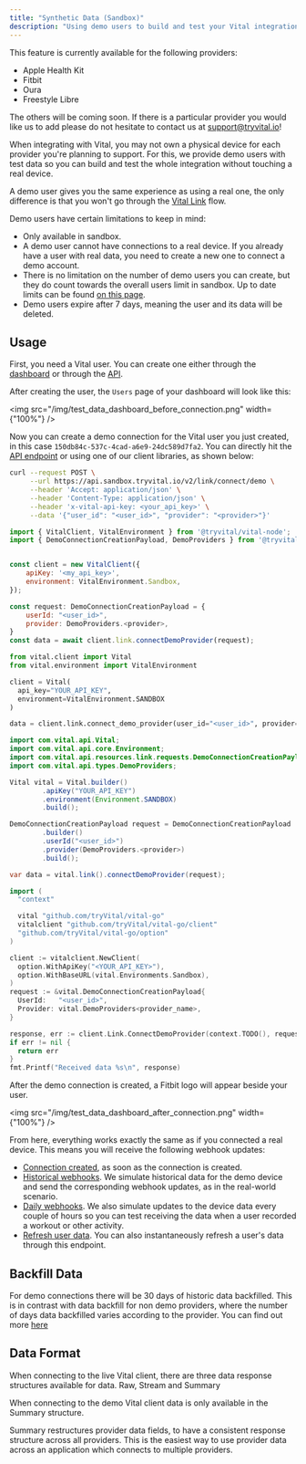 ```yaml
---
title: "Synthetic Data (Sandbox)"
description: "Using demo users to build and test your Vital integration"
---
```


<Note>
This feature is currently available for the following providers:

- Apple Health Kit
- Fitbit
- Oura
- Freestyle Libre

The others will be coming soon. If there is a particular provider you would like us to add
please do not hesitate to contact us at support@tryvital.io!

</Note>

When integrating with Vital, you may not own a physical device for each provider you're planning to support. For this, we provide demo users with test data so you can build and test the whole integration without touching a real device.

A demo user gives you the same experience as using a real one, the only difference is that you won't go through the [Vital Link](/wearables/vital-link/introduction) flow.

<Warning>

Demo users have certain limitations to keep in mind:

- Only available in sandbox.
- A demo user cannot have connections to a real device. If you already have a user with real data, you need to create a new one to connect a demo account.
- There is no limitation on the number of demo users you can create, but they do count towards the overall users limit in sandbox. Up to date limits can be found [on this page](/home/environments).
- Demo users expire after 7 days, meaning the user and its data will be deleted.

</Warning>

## Usage

First, you need a Vital user. You can create one either through the [dashboard](https://app.tryvital.io) or through the [API](/api-reference/user/create-user).

After creating the user, the `Users` page of your dashboard will look like this:

<img src="/img/test_data_dashboard_before_connection.png" width={"100%"} />

Now you can create a demo connection for the Vital user you just created, in this case `150db84c-537c-4cad-a6e9-24dc589d7fa2`. You can directly hit the [API endpoint](/api-reference/link/link-demo-provider) or using one of our client libraries, as shown below:

<CodeGroup>

```bash Creating a demo connection
curl --request POST \
     --url https://api.sandbox.tryvital.io/v2/link/connect/demo \
     --header 'Accept: application/json' \
     --header 'Content-Type: application/json' \
     --header 'x-vital-api-key: <your_api_key>' \
     --data '{"user_id": "<user_id>", "provider": "<provider>"}'
```

```javascript Node
import { VitalClient, VitalEnvironment } from '@tryvital/vital-node';
import { DemoConnectionCreationPayload, DemoProviders } from '@tryvital/vital-node/api';


const client = new VitalClient({
    apiKey: '<my_api_key>',
    environment: VitalEnvironment.Sandbox,
});

const request: DemoConnectionCreationPayload = {
    userId: "<user_id>",
    provider: DemoProviders.<provider>,
}
const data = await client.link.connectDemoProvider(request);
```

```python Python
from vital.client import Vital
from vital.environment import VitalEnvironment

client = Vital(
  api_key="YOUR_API_KEY",
  environment=VitalEnvironment.SANDBOX
)

data = client.link.connect_demo_provider(user_id="<user_id>", provider=DemoProviders.<provider>)
```

```java Java
import com.vital.api.Vital;
import com.vital.api.core.Environment;
import com.vital.api.resources.link.requests.DemoConnectionCreationPayload;
import com.vital.api.types.DemoProviders;

Vital vital = Vital.builder()
        .apiKey("YOUR_API_KEY")
        .environment(Environment.SANDBOX)
        .build();

DemoConnectionCreationPayload request = DemoConnectionCreationPayload
        .builder()
        .userId("<user_id>")
        .provider(DemoProviders.<provider>)
        .build();

var data = vital.link().connectDemoProvider(request);
```

```go Go
import (
  "context"

  vital "github.com/tryVital/vital-go"
  vitalclient "github.com/tryVital/vital-go/client"
  "github.com/tryVital/vital-go/option"
)

client := vitalclient.NewClient(
  option.WithApiKey("<YOUR_API_KEY>"),
  option.WithBaseURL(vital.Environments.Sandbox),
)
request := &vital.DemoConnectionCreationPayload{
  UserId:   "<user_id>",
  Provider: vital.DemoProviders<provider_name>,
}

response, err := client.Link.ConnectDemoProvider(context.TODO(), request)
if err != nil {
  return err
}
fmt.Printf("Received data %s\n", response)
```

</CodeGroup>

After the demo connection is created, a Fitbit logo will appear beside your user.

<img src="/img/test_data_dashboard_after_connection.png" width={"100%"} />

From here, everything works exactly the same as if you connected a real device. This means you will receive the following webhook updates:

- [Connection created](/webhooks/data_flow#connection-created), as soon as the connection is created.
- [Historical webhooks](/webhooks/data_flow#historical-data-flow). We simulate historical data for the demo device and send the corresponding webhook updates, as in the real-world scenario.
- [Daily webhooks](/webhooks/data_flow#daily-data-flow). We also simulate updates to the device data every couple of hours so you can test receiving the data when a user recorded a workout or other activity.
- [Refresh user data](/api-reference/user/refresh-user-data). You can also instantaneously refresh a user's data through this endpoint.

## Backfill Data

For demo connections there will be 30 days of historic data backfilled. This is in contrast with data backfill for non demo providers,
where the number of days data backfilled varies according to the provider. You can find out more [here](/wearables/providers/introduction#historical-days-retrieved)

## Data Format

When connecting to the live Vital client, there are three data response structures available for data.
Raw, Stream and Summary

When connecting to the demo Vital client data is only available in the Summary structure.

Summary restructures provider data fields, to have a consistent response structure across all providers.
This is the easiest way to use provider data across an application which connects to multiple providers.
